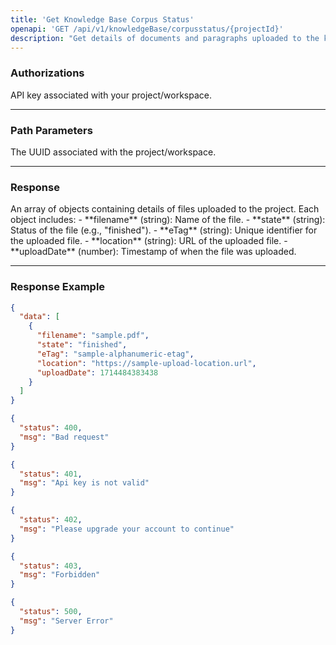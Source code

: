 ```yaml
---
title: 'Get Knowledge Base Corpus Status'
openapi: 'GET /api/v1/knowledgeBase/corpusstatus/{projectId}'
description: "Get details of documents and paragraphs uploaded to the knowledge base."
---
```


### Authorizations

<ParamField header="x-api-key" type="string" required>
  API key associated with your project/workspace.
</ParamField>

---

### Path Parameters

<ParamField path="projectId" type="string" required>
  The UUID associated with the project/workspace.
</ParamField>

---

### Response

<ResponseField name="data" type="array">
An array of objects containing details of files uploaded to the project. Each object includes:
- **filename** (string): Name of the file.
- **state** (string): Status of the file (e.g., "finished").
- **eTag** (string): Unique identifier for the uploaded file.
- **location** (string): URL of the uploaded file.
- **uploadDate** (number): Timestamp of when the file was uploaded.
</ResponseField>

---

### Response Example
<ResponseExample>

```json 200
{
  "data": [
    {
      "filename": "sample.pdf",
      "state": "finished",
      "eTag": "sample-alphanumeric-etag",
      "location": "https://sample-upload-location.url",
      "uploadDate": 1714484383438
    }
  ]
}

```
```json 400
{
  "status": 400,
  "msg": "Bad request"
}
```
```json 401
{
  "status": 401,
  "msg": "Api key is not valid"
}
```
```json 402
{
  "status": 402,
  "msg": "Please upgrade your account to continue"
}
```
```json 403
{
  "status": 403,
  "msg": "Forbidden"
}
```
```json 500
{
  "status": 500,
  "msg": "Server Error"
}
```
</ResponseExample>


